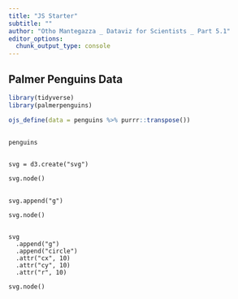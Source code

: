 ```yaml
---
title: "JS Starter"
subtitle: ""
author: "Otho Mantegazza _ Dataviz for Scientists _ Part 5.1"
editor_options: 
  chunk_output_type: console
---
```


<script src="https://d3js.org/d3.v7.min.js"></script>

## Palmer Penguins Data

```r
library(tidyverse)
library(palmerpenguins)
```


```r
ojs_define(data = penguins %>% purrr::transpose())
```

##

```ojs
penguins
```

##

```ojs
svg = d3.create("svg")

svg.node()
```

## 

```ojs
svg.append("g")

svg.node()
```

## 

```ojs
svg
  .append("g")
  .append("circle")
  .attr("cx", 10)
  .attr("cy", 10)
  .attr("r", 10)

svg.node()
```

